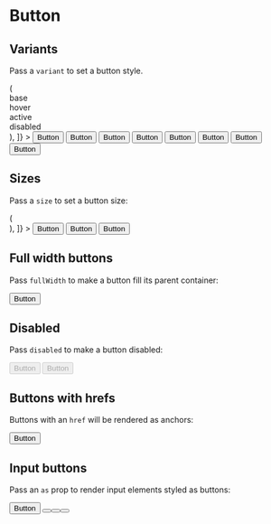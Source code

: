 
<Meta title='Components/Button' component={Button} />


# Button

## Variants

Pass a `variant` to set a button style.

<Canvas>
  <Story
    name='Variants'
    decorators={[
      (Story) => (
        <div className='grid grid-cols-4 gap-x-4 gap-y-2 items-center justify-items-center w-1/2'>
          <div>base</div>
          <div>hover</div>
          <div>active</div>
          <div>disabled</div>
          <Story />
        </div>
      ),
    ]}
  >
    <Button variant='primary'>Button</Button>
    <Button variant='primary' className='🅲-hover'>
      Button
    </Button>
    <Button variant='primary' className='🅲-active'>
      Button
    </Button>
    <Button variant='primary' className='🅲-disabled'>
      Button
    </Button>
    <Button variant='secondary'>Button</Button>
    <Button variant='secondary' className='🅲-hover'>
      Button
    </Button>
    <Button variant='secondary' className='🅲-active'>
      Button
    </Button>
    <Button variant='secondary' className='🅲-disabled'>
      Button
    </Button>
  </Story>
</Canvas>

## Sizes

Pass a `size` to set a button size:

<Canvas>
  <Story
    name='Sizes'
    decorators={[
      (Story) => (
        <div className='flex flex-row items-center gap-4'>
          <Story />
        </div>
      ),
    ]}
  >
    <Button size='sm'>Button</Button>
    <Button>Button</Button>
    <Button size='lg'>Button</Button>
  </Story>
</Canvas>

## Full width buttons

Pass `fullWidth` to make a button fill its parent container:

<Button fullWidth>Button</Button>

## Disabled

Pass `disabled` to make a button disabled:

<div className='flex flex-row items-center gap-4'>
  <Button variant='primary' disabled>
    Button
  </Button>
  <Button variant='secondary' disabled>
    Button
  </Button>
</div>

## Buttons with hrefs

Buttons with an `href` will be rendered as anchors:

<Button href='#test'>Button</Button>

## Input buttons

Pass an `as` prop to render input elements styled as buttons:

<div className='flex flex-row items-center gap-4'>
  <Button>Button</Button>
  <Button as='input' value='Input' />
  <Button as='input' type='submit' value='Submit' />
  <Button as='input' type='reset' value='Reset' />
</div>

<ArgsTable of={Button} />
